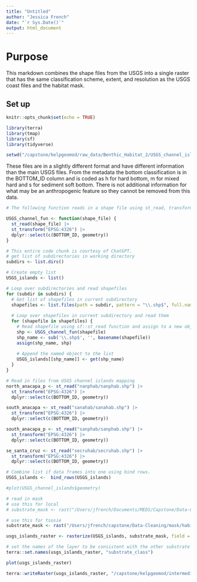 ```yaml
---
title: "Untitled"
author: "Jessica French"
date: "`r Sys.Date()`"
output: html_document
---
```

# Purpose

This markdown combines the shape files from the USGS into a single raster that has the same classification scheme, extent, and resolution as the USGS coast files and the habitat mask. 

## Set up 

```r
knitr::opts_chunk$set(echo = TRUE)
```

```r
library(terra)
library(tmap)
library(sf)
library(tidyverse)

```

```r
setwd("/capstone/kelpgeomod/raw_data/Benthic_Habitat_2/USGS_channel_islands/")
```

These files are in a slightly different format and have different information than the main USGS files. From the metadata the bottom classification is in the BOTTOM_ID column and is coded as h for hard bottom, m for mixed hard and s for sediment soft bottom. There is not additional information for what may be an anthropogenic feature so they cannot be removed from this data. 


```r
# The following function reads in a shape file using st_read, transforms the crs to WGS 84 and selects the columns of interest.

USGS_channel_fun <- function(shape_file) {
  st_read(shape_file) |> 
  st_transform("EPSG:4326") |> 
  dplyr::select(c(BOTTOM_ID, geometry))  
}

```
    
```r
# This entire code chunk is courtesy of ChatGPT.
# get list of subdirectories in working directory
subdirs <- list.dirs()

# Create empty list
USGS_islands <- list()

# Loop over subdirectories and read shapefiles
for (subdir in subdirs) {
  # Get list of shapefiles in current subdirectory
  shapefiles <- list.files(path = subdir, pattern = "\\.shp$", full.names = TRUE) 
  
  # Loop over shapefiles in current subdirectory and read them
  for (shapefile in shapefiles) {
    # Read shapefile using sf::st_read function and assign to a new object with the name of the shapefile
    shp <- USGS_channel_fun(shapefile)
    shp_name <- sub('\\.shp$', '', basename(shapefile))
    assign(shp_name, shp)
    
    # Append the named object to the list
    USGS_islands[[shp_name]] <- get(shp_name)
  }
}
```
    
    
```r
# Read in files from USGS channel islands mapping
north_anacapa_p <- st_read("nanphab/nanphab.shp") |> 
  st_transform("EPSG:4326") |> 
  dplyr::select(c(BOTTOM_ID, geometry))

south_anacapa <- st_read("sanahab/sanahab.shp") |> 
  st_transform("EPSG:4326") |> 
  dplyr::select(c(BOTTOM_ID, geometry))

south_anacapa_p <- st_read("sanphab/sanphab.shp") |> 
  st_transform("EPSG:4326") |> 
  dplyr::select(c(BOTTOM_ID, geometry))

se_santa_cruz <- st_read("secruhab/secruhab.shp") |> 
  st_transform("EPSG:4326") |> 
  dplyr::select(c(BOTTOM_ID, geometry))

```

```r
# Combine list if data frames into one using bind rows. 
USGS_islands <-  bind_rows(USGS_islands) 

#plot(USGS_channel_islands$geometry)
```

```r
# read in mask
# use this for local
# substrate_mask <- rast("/Users/jfrench/Documents/MEDS/Capstone/Data-Cleaning/mask/habitat_mask_rast.tif")

# use this for tsosie
substrate_mask <- rast("/Users/jfrench/capstone/Data-Cleaning/mask/habitat_mask_rast.tif")
```

```r

usgs_islands_raster <- rasterize(USGS_islands, substrate_mask, field = "BOTTOM_ID") 

# set the names of the layer to be consistent with the other substrate files
terra::set.names(usgs_islands_raster, "substrate_class")

plot(usgs_islands_raster)

```

```r

terra::writeRaster(usgs_islands_raster, "/capstone/kelpgeomod/intermediate_data/substrate/usgs_island_substrate.tif", filetype = "GTiff", overwrite = TRUE)
```

